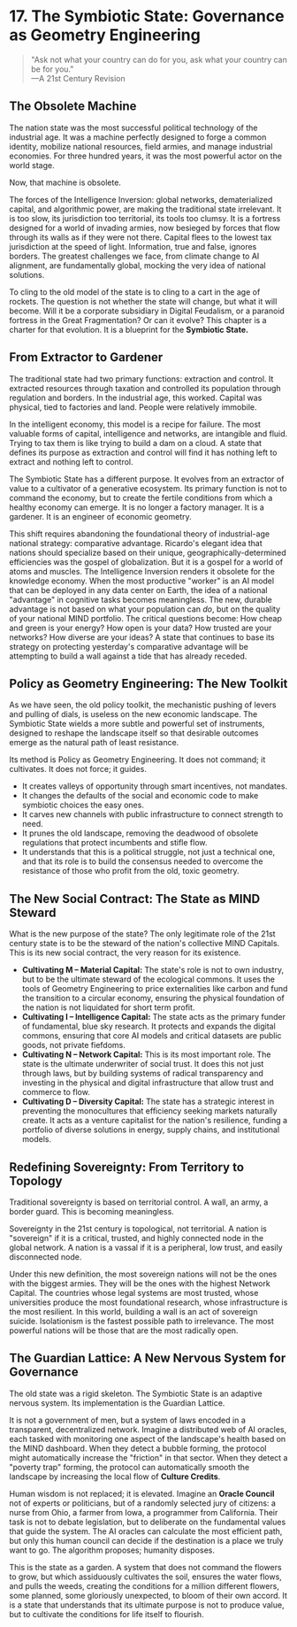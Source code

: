 # 17. The Symbiotic State: Governance as Geometry Engineering

> "Ask not what your country can do for you, ask what your country can be for you."  
> —A 21st Century Revision

## The Obsolete Machine

The nation state was the most successful political technology of the industrial age. It was a machine perfectly designed to forge a common identity, mobilize national resources, field armies, and manage industrial economies. For three hundred years, it was the most powerful actor on the world stage.

Now, that machine is obsolete.

The forces of the Intelligence Inversion: global networks, dematerialized capital, and algorithmic power, are making the traditional state irrelevant. It is too slow, its jurisdiction too territorial, its tools too clumsy. It is a fortress designed for a world of invading armies, now besieged by forces that flow through its walls as if they were not there. Capital flees to the lowest tax jurisdiction at the speed of light. Information, true and false, ignores borders. The greatest challenges we face, from climate change to AI alignment, are fundamentally global, mocking the very idea of national solutions.

To cling to the old model of the state is to cling to a cart in the age of rockets. The question is not whether the state will change, but what it will become. Will it be a corporate subsidiary in Digital Feudalism, or a paranoid fortress in the Great Fragmentation? Or can it evolve? This chapter is a charter for that evolution. It is a blueprint for the **Symbiotic State.**

## From Extractor to Gardener

The traditional state had two primary functions: extraction and control. It extracted resources through taxation and controlled its population through regulation and borders. In the industrial age, this worked. Capital was physical, tied to factories and land. People were relatively immobile.

In the intelligent economy, this model is a recipe for failure. The most valuable forms of capital, intelligence and networks, are intangible and fluid. Trying to tax them is like trying to build a dam on a cloud. A state that defines its purpose as extraction and control will find it has nothing left to extract and nothing left to control.

The Symbiotic State has a different purpose. It evolves from an extractor of value to a cultivator of a generative ecosystem. Its primary function is not to command the economy, but to create the fertile conditions from which a healthy economy can emerge. It is no longer a factory manager. It is a gardener. It is an engineer of economic geometry.

This shift requires abandoning the foundational theory of industrial-age national strategy: comparative advantage. Ricardo's elegant idea that nations should specialize based on their unique, geographically-determined efficiencies was the gospel of globalization. But it is a gospel for a world of atoms and muscles. The Intelligence Inversion renders it obsolete for the knowledge economy. When the most productive "worker" is an AI model that can be deployed in any data center on Earth, the idea of a national "advantage" in cognitive tasks becomes meaningless. The new, durable advantage is not based on what your population can _do_, but on the quality of your national MIND portfolio. The critical questions become: How cheap and green is your energy? How open is your data? How trusted are your networks? How diverse are your ideas? A state that continues to base its strategy on protecting yesterday's comparative advantage will be attempting to build a wall against a tide that has already receded.

## Policy as Geometry Engineering: The New Toolkit

As we have seen, the old policy toolkit, the mechanistic pushing of levers and pulling of dials, is useless on the new economic landscape. The Symbiotic State wields a more subtle and powerful set of instruments, designed to reshape the landscape itself so that desirable outcomes emerge as the natural path of least resistance.

Its method is Policy as Geometry Engineering. It does not command; it cultivates. It does not force; it guides.

- It creates valleys of opportunity through smart incentives, not mandates.
- It changes the defaults of the social and economic code to make symbiotic choices the easy ones.
- It carves new channels with public infrastructure to connect strength to need.
- It prunes the old landscape, removing the deadwood of obsolete regulations that protect incumbents and stifle flow.
- It understands that this is a political struggle, not just a technical one, and that its role is to build the consensus needed to overcome the resistance of those who profit from the old, toxic geometry.

## The New Social Contract: The State as MIND Steward

What is the new purpose of the state? The only legitimate role of the 21st century state is to be the steward of the nation's collective MIND Capitals. This is its new social contract, the very reason for its existence.

- **Cultivating M – Material Capital:** The state's role is not to own industry, but to be the ultimate steward of the ecological commons. It uses the tools of Geometry Engineering to price externalities like carbon and fund the transition to a circular economy, ensuring the physical foundation of the nation is not liquidated for short term profit.
- **Cultivating I – Intelligence Capital:** The state acts as the primary funder of fundamental, blue sky research. It protects and expands the digital commons, ensuring that core AI models and critical datasets are public goods, not private fiefdoms.
- **Cultivating N – Network Capital:** This is its most important role. The state is the ultimate underwriter of social trust. It does this not just through laws, but by building systems of radical transparency and investing in the physical and digital infrastructure that allow trust and commerce to flow.
- **Cultivating D – Diversity Capital:** The state has a strategic interest in preventing the monocultures that efficiency seeking markets naturally create. It acts as a venture capitalist for the nation's resilience, funding a portfolio of diverse solutions in energy, supply chains, and institutional models.

## Redefining Sovereignty: From Territory to Topology

Traditional sovereignty is based on territorial control. A wall, an army, a border guard. This is becoming meaningless.

Sovereignty in the 21st century is topological, not territorial. A nation is "sovereign" if it is a critical, trusted, and highly connected node in the global network. A nation is a vassal if it is a peripheral, low trust, and easily disconnected node.

Under this new definition, the most sovereign nations will not be the ones with the biggest armies. They will be the ones with the highest Network Capital. The countries whose legal systems are most trusted, whose universities produce the most foundational research, whose infrastructure is the most resilient. In this world, building a wall is an act of sovereign suicide. Isolationism is the fastest possible path to irrelevance. The most powerful nations will be those that are the most radically open.

## The Guardian Lattice: A New Nervous System for Governance

The old state was a rigid skeleton. The Symbiotic State is an adaptive nervous system. Its implementation is the Guardian Lattice.

It is not a government of men, but a system of laws encoded in a transparent, decentralized network. Imagine a distributed web of AI oracles, each tasked with monitoring one aspect of the landscape's health based on the MIND dashboard. When they detect a bubble forming, the protocol might automatically increase the "friction" in that sector. When they detect a "poverty trap" forming, the protocol can automatically smooth the landscape by increasing the local flow of **Culture Credits**.

Human wisdom is not replaced; it is elevated. Imagine an **Oracle Council** not of experts or politicians, but of a randomly selected jury of citizens: a nurse from Ohio, a farmer from Iowa, a programmer from California. Their task is not to debate legislation, but to deliberate on the fundamental values that guide the system. The AI oracles can calculate the most efficient path, but only this human council can decide if the destination is a place we truly want to go. The algorithm proposes; humanity disposes.

This is the state as a garden. A system that does not command the flowers to grow, but which assiduously cultivates the soil, ensures the water flows, and pulls the weeds, creating the conditions for a million different flowers, some planned, some gloriously unexpected, to bloom of their own accord. It is a state that understands that its ultimate purpose is not to produce value, but to cultivate the conditions for life itself to flourish.

